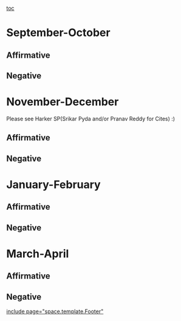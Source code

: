 [[toc]]
=September-October= 
==Affirmative== 
==Negative== 

=November-December= 
Please see Harker SP(Srikar Pyda and/or Pranav Reddy for Cites) :)
==Affirmative== 
==Negative== 

=January-February= 
==Affirmative== 
==Negative== 

=March-April= 
==Affirmative== 
==Negative== 

[[include page="space.template.Footer"]]
